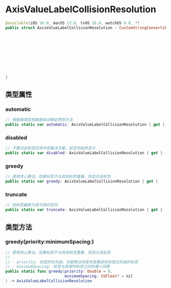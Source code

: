 # AxisValueLabelCollisionResolution

<ToBePolishedAfterTranslation />

<OriginalSource
  title="AxisValueLabelCollisionResolution"
  url="https://developer.apple.com/documentation/charts/axisvaluelabelcollisionresolution"
  summary=""
/>

```swift
@available(iOS 16.0, macOS 13.0, tvOS 16.0, watchOS 9.0, *)
public struct AxisValueLabelCollisionResolution : CustomStringConvertible {










}
```

## 类型属性

### automatic

```swift
// 根据轴类型和数据自动确定预防方法
public static var automatic: AxisValueLabelCollisionResolution { get }
```

### disabled

```swift
// 不要对此标签应用冲突解决方案。标签将始终显示
public static var disabled: AxisValueLabelCollisionResolution { get }
```

### greedy

```swift
// 使用贪心算法。如果标签不与其他标签重叠，则显示该标签
public static var greedy: AxisValueLabelCollisionResolution { get }
```

### truncate

```swift
// 将标签截断为其可用的空间
public static var truncate: AxisValueLabelCollisionResolution { get }
```

## 类型方法

### greedy(priority:minimumSpacing:)

```swift
// 使用贪心算法。如果标签不与其他标签重叠，则显示该标签
//
// - priority: 标签的优先级。贪婪算法将首先放置具有较高优先级的标签
// - minimumSpacing: 标签与其相邻标签之间的最小间距
public static func greedy(priority: Double = 0,
                          minimumSpacing: CGFloat? = nil
) -> AxisValueLabelCollisionResolution
```
